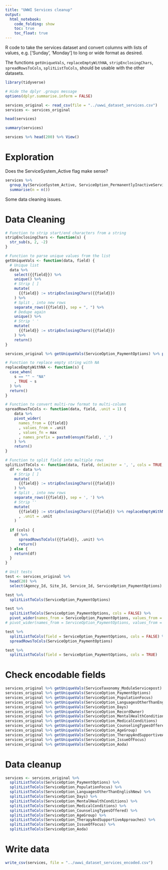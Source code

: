 ```yaml
---
title: "UWWI Services cleanup"
output:
  html_notebook:
    code_folding: show
    toc: true
    toc_float: true
---
```


R code to take the services dataset and convert columns with lists of values, e.g. ['Sunday', 'Monday'] to long or wide format as desired.

The functions `getUniqueVals`, `replaceEmptyWithNA`, `stripEnclosingChars`, `spreadRowsToCols`, `splitListToCols`, should be usable with the other datasets.

```r
library(tidyverse)

# Hide the dplyr .groups message
options(dplyr.summarise.inform = FALSE)
```

```r
services_original <- read_csv(file = "../uwwi_dataset_services.csv")
services <- services_original
```

```r
head(services)
```

```r
summary(services)
```

```r
services %>% head(200) %>% View()
```

# Exploration

Does the ServiceSystem_Active flag make sense?

```r
services %>%
  group_by(ServiceSystem_Active, ServiceOption_PermanentlyInactiveService) %>%
  summarise(n = n())
```

Some data cleaning issues.

# Data Cleaning

```r
# Function to strip start/end characters from a string
stripEnclosingChars <- function(s) {
  str_sub(s, 2, -2)
}

# Function to parse unique values from the list
getUniqueVals <- function(data, field) {
  # Unique list
  data %>%
    select({{field}}) %>%
    unique() %>%
    # Strip [ ]
    mutate(
      {{field}} := stripEnclosingChars({{field}})
    ) %>%
    # Split , into new rows
    separate_rows({{field}}, sep = ", ") %>%
    # Dedupe again
    unique() %>%
    # Strip ' '
    mutate(
      {{field}} := stripEnclosingChars({{field}})
    ) %>%
    return()
}
```

```r
services_original %>% getUniqueVals(ServiceOption_PaymentOptions) %>% print()
```

```r
# Function to replace empty string with NA
replaceEmptyWithNA <- function(s) {
  case_when(
    s == "" ~ "NA"
    , TRUE ~ s
  ) %>%
  return()
}

# Function to convert multi-row format to multi-column
spreadRowsToCols <- function(data, field, .unit = 1) {
    data %>%
    pivot_wider(
      names_from = {{field}}
      , values_from = .unit
      , values_fn = max
      , names_prefix = paste0(ensym(field), '_')
    ) %>%
    return()
}

# Function to split field into multiple rows
splitListToCols <- function(data, field, delimiter = ', ', cols = TRUE, .unit = 1) {
  df <- data %>%
    # Strip [ ]
    mutate(
      {{field}} := stripEnclosingChars({{field}})
    ) %>%
    # Split , into new rows
    separate_rows({{field}}, sep = ', ') %>%
    # Strip ''
    mutate(
      {{field}} := stripEnclosingChars({{field}}) %>% replaceEmptyWithNA()
      , .unit = .unit
    )
  
  if (cols) {
    df %>%
      spreadRowsToCols({{field}}, .unit) %>%
      return()
  } else {
    return(df)
  }
}
```

```r
# Unit tests
test <- services_original %>%
  head(20) %>%
  select(Agency_Id, Site_Id, Service_Id, ServiceOption_PaymentOptions)

test %>%
  splitListToCols(ServiceOption_PaymentOptions)

test %>%
  splitListToCols(ServiceOption_PaymentOptions, cols = FALSE) %>%
  pivot_wider(names_from = ServiceOption_PaymentOptions, values_from = 1, names_prefix = "ServiceOption_PaymentOptions_")
# pivot_wider(names_from = ServiceOption_PaymentOptions, values_from = bool)

test %>%
  splitListToCols(field = ServiceOption_PaymentOptions, cols = FALSE) %>%
  spreadRowsToCols(ServiceOption_PaymentOptions)

test %>%
  splitListToCols(field = ServiceOption_PaymentOptions, cols = TRUE)
```

# Check encodable fields

```r
services_original %>% getUniqueVals(ServiceTaxonomy_ModuleServicepost)
services_original %>% getUniqueVals(ServiceOption_PaymentOptions)
services_original %>% getUniqueVals(ServiceOption_PopulationFocus)
services_original %>% getUniqueVals(ServiceOption_LanguagesOtherThanEnglishNew)
services_original %>% getUniqueVals(ServiceOption_Days)
services_original %>% getUniqueVals(ServiceOption_RecordOwner)
services_original %>% getUniqueVals(ServiceOption_MentalHealthConditions)
services_original %>% getUniqueVals(ServiceOption_MedicalConditions)
services_original %>% getUniqueVals(ServiceOption_CounselingTypesOffered)
services_original %>% getUniqueVals(ServiceOption_AgeGroup)
services_original %>% getUniqueVals(ServiceOption_TherapyAndSupportiveApproaches)
services_original %>% getUniqueVals(ServiceOption_IssueOfFocus)
services_original %>% getUniqueVals(ServiceOption_Aoda)
```


# Data cleanup

```r
services <- services_original %>%
  splitListToCols(ServiceOption_PaymentOptions) %>%
  splitListToCols(ServiceOption_PopulationFocus) %>%
  splitListToCols(ServiceOption_LanguagesOtherThanEnglishNew) %>%
  splitListToCols(ServiceOption_Days) %>%
  splitListToCols(ServiceOption_MentalHealthConditions) %>%
  splitListToCols(ServiceOption_MedicalConditions) %>%
  splitListToCols(ServiceOption_CounselingTypesOffered) %>%
  splitListToCols(ServiceOption_AgeGroup) %>%
  splitListToCols(ServiceOption_TherapyAndSupportiveApproaches) %>%
  splitListToCols(ServiceOption_IssueOfFocus) %>%
  splitListToCols(ServiceOption_Aoda)
```

# Write data

```r
write_csv(services, file = "../uwwi_dataset_services_encoded.csv")
```

